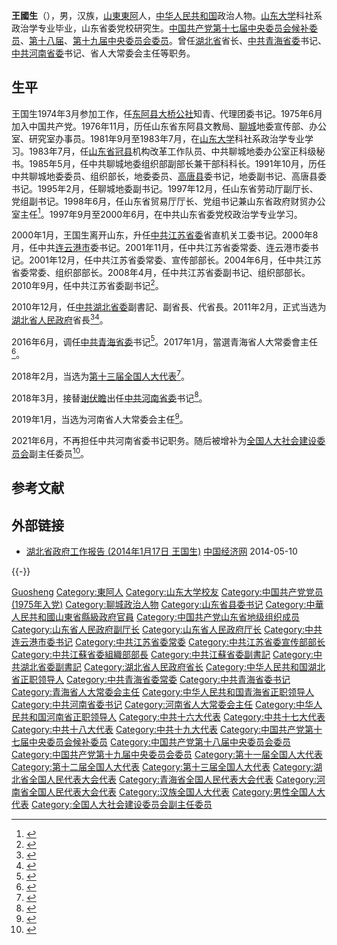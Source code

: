 {{Otheruses|other=名为王国生的其他人物|王国生}}
{{Infobox_officeholder
|name = 王國生
|image name = Wang Guosheng Henan.jpg
|width = 200px
|now = {{CPC}}[[中国共产党河南省委员会|河南省委員會]]書記
|deputy = [[陈润儿|陈润儿]]{{to}}[[尹弘|尹弘]]{{to}}[[王凱_(1962年)|王凱]]<br>（副书记兼省长）
|term_start = 2018年3月21日
|term_end = 2021年6月1日
|general_secretary = [[习近平|习近平]]
|predecessor = [[谢伏瞻|谢伏瞻]]
|successor = [[楼阳生|楼阳生]]
|now1 = {{CPC}}[[中国共产党青海省委员会|青海省委員會]]書記
|deputy1 = [[郝鹏|郝鹏]]{{to}}[[王建军_(1958年)|王建军]]<br>（副书记兼省长）
|term_start1 = 2016年6月29日
|term_end1 = 2018年3月21日
|general_secretary1 = [[习近平|习近平]]
|predecessor1 = [[骆惠宁|骆惠宁]]
|successor1 = [[王建军_(1958年)|王建军]]
|now2 = [[湖北省人民政府|湖北省人民政府]][[湖北行政长官列表|省長]]
|secretary2 = [[李鸿忠|李鸿忠]]
|term_start2= 2011年2月26日
|term_end2 = 2016年7月28日
|predecessor2 = [[李鸿忠|李鸿忠]]
|successor2 = [[王晓东_(1960年)|王晓东]]
|sex = 
|different name = 
|party = {{CPC}}
|Native place = [[山东省|山東]][[东阿县|東阿]]
|date of birth = {{Birth year and age|1956|5}}
|place of birth = 
|date of death = 
|place of death = 
|spouse = 
|relatives = 
|educate = 
*山東大學科社系政治學
*山東省委黨校研究生
|past = 
}}

'''王國生'''（{{bd|1956年|5月|catIdx=W王}}），男，汉族，[[山东省|山東]][[东阿县|東阿]]人，[[中华人民共和国|中华人民共和国]]政治人物。[[山东大学|山东大学]]科社系政治学专业毕业，山东省委党校研究生。[[中国共产党第十七届中央委员会候补委员列表|中国共产党第十七届中央委员会候补委员]]、[[中国共产党第十八届中央委员会委员列表|第十八届]]、[[中国共产党第十九届中央委员会委员列表|第十九届中央委员会委员]]。曾任[[湖北省人民政府|湖北省]]省长、[[中国共产党青海省委员会|中共青海省委]]书记、[[中国共产党河南省委员会|中共河南省委]]书记、省人大常委会主任等职务。

== 生平 ==
王国生1974年3月参加工作，任[[东阿县|东阿县]][[大桥镇_(东阿县)|大桥公社]]知青、代理团委书记。1975年6月加入中国共产党。1976年11月，历任山东省东阿县文教局、[[聊城专区|聊城]]地委宣传部、办公室、研究室办事员。1981年9月至1983年7月，在[[山东大学|山东大学]]科社系政治学专业学习。1983年7月，任[[山东省|山东省]][[冠县|冠县]]机构改革工作队员、中共聊城地委办公室正科级秘书。1985年5月，任中共聊城地委组织部副部长兼干部科科长。1991年10月，历任中共聊城地委委员、组织部长，地委委员、[[高唐县|高唐县]]委书记，地委副书记、高唐县委书记。1995年2月，任聊城地委副书记。1997年12月，任山东省劳动厅副厅长、党组副书记。1998年6月，任山东省贸易厅厅长、党组书记兼山东省政府财贸办公室主任<ref>{{cite web|url=http://www.gov.cn/gjjg/2010-12/17/content_1767744.htm|title=王国生|accessdate=2011-10-09|date=2010-12-17|publisher=中国政府网|archive-date=2011-09-06|archive-url=https://web.archive.org/web/20110906145500/http://www.gov.cn/gjjg/2010-12/17/content_1767744.htm|dead-url=no}}</ref>。1997年9月至2000年6月，在中共山东省委党校政治学专业学习。

2000年1月，王国生离开山东，升任[[中国共产党江苏省委员会|中共江苏省委]]省直机关工委书记。2000年8月，任中共[[连云港市|连云港市]]委书记。2001年11月，任中共江苏省委常委、连云港市委书记。2001年12月，任中共江苏省委常委、宣传部部长。2004年6月，任中共江苏省委常委、组织部部长。2008年4月，任中共江苏省委副书记、组织部部长。2010年9月，任中共江苏省委副书记<ref>{{cite web|url=http://china.caixin.com/2016-06-29/100960267.html|title=湖北省长王国生任青海书记 骆惠宁另有任用|accessdate=2016-07-28|date=2016-06-29|publisher=财新网|archive-date=2016-07-01|archive-url=https://web.archive.org/web/20160701205842/http://china.caixin.com/2016-06-29/100960267.html|dead-url=no}}</ref>。

2010年12月，任[[中国共产党湖北省委员会|中共湖北省委]]副書記、副省長、代省長。2011年2月，正式当选为[[湖北省人民政府|湖北省人民政府]]省長<ref>{{cite web|url=http://news.xinhuanet.com/ziliao/2010-12/16/content_14246260.htm|title=王國生簡歷|accessdate=2011-09-10|date=2010-12-16|publisher=新華網|archive-date=2013-02-09|archive-url=https://web.archive.org/web/20130209145928/http://news.xinhuanet.com/ziliao/2010-12/16/content_14246260.htm|dead-url=no}}</ref><ref>{{cite web|url=http://www.ce.cn/xwzx/gnsz/gdxw/201206/13/t20120613_23405976.shtml|title=李鸿忠当选湖北省委书记 王国生、张昌尔为副书记|accessdate=2014-06-09|date=2012-06-13|publisher=中国经济网|archive-url=https://web.archive.org/web/20160304193815/http://www.ce.cn/xwzx/gnsz/gdxw/201206/13/t20120613_23405976.shtml|archive-date=2016-03-04|dead-url=yes}}</ref>。

2016年6月，调任[[中国共产党青海省委员会|中共青海省委]]书记<ref>{{cite news|url=http://hb.sina.com.cn/news/j/2016-06-29/detail-ifxtmweh2785573.shtml|title=湖北省长王国生任青海省委书记 骆惠宁将另有任用|date=2016-06-29|publisher=新华网|accessdate=2016-06-29|archive-date=2016-07-04|archive-url=https://web.archive.org/web/20160704154519/http://hb.sina.com.cn/news/j/2016-06-29/detail-ifxtmweh2785573.shtml|dead-url=no}}</ref>。2017年1月，當選青海省人大常委會主任<ref>{{cite news|url=https://www.thepaper.cn/newsDetail_forward_1605140|title=王国生当选青海省人大常委会主任，王建军当选青海省省长|date=2017-01-20|work=澎湃新闻|accessdate=2017-02-05|archive-date=2017-02-07|archive-url=https://web.archive.org/web/20170207032736/http://www.thepaper.cn/newsDetail_forward_1605140|dead-url=no}}</ref>。

2018年2月，当选为[[第十三届全国人大代表|第十三届全国人大代表]]<ref>{{Cite web|title=（受权发布）中华人民共和国第十三届全国人民代表大会代表名单-中新网|url=http://www.chinanews.com/gn/2018/02-25/8453959.shtml|accessdate=2021-02-13|work=中新网|archive-date=2018-02-27|archive-url=https://web.archive.org/web/20180227031724/http://www.chinanews.com/gn/2018/02-25/8453959.shtml|dead-url=no}}</ref>。

2018年3月，接替[[谢伏瞻|谢伏瞻]]出任[[中国共产党河南省委员会|中共河南省委]]书记<ref>{{cite news|url=http://news.sina.com.cn/o/2018-03-21/doc-ifysnixc2408330.shtml|title=王国生任河南省委书记 王建军任青海省委书记|date=2018-03-21|publisher=新华网|accessdate=2018-03-21|archive-date=2018-03-21|archive-url=https://web.archive.org/web/20180321192923/http://news.sina.com.cn/o/2018-03-21/doc-ifysnixc2408330.shtml|dead-url=no}}</ref>。

2019年1月，当选为河南省人大常委会主任<ref>{{cite news|url=http://district.ce.cn/newarea/sddy/201901/21/t20190121_31308819.shtml|title=王国生当选河南省人大常委会主任 赵素萍、马懿当选副主任|date=2019-01-21|publisher=中国经济网|accessdate=2020-07-02|archive-date=2020-07-02|archive-url=https://web.archive.org/web/20200702162344/http://district.ce.cn/newarea/sddy/201901/21/t20190121_31308819.shtml|dead-url=no}}</ref>。

2021年6月，不再担任中共河南省委书记职务。随后被增补为[[全国人大社会建设委员会|全国人大社会建设委员会]]副主任委员<ref>{{Cite web|title=河南省委原书记王国生任全国人大社会建设委员会副主任委员(简历)_中国经济网——国家经济门户|url=http://district.ce.cn/newarea/sddy/202106/10/t20210610_36634467.shtml|access-date=2021-06-10|work=district.ce.cn|archive-date=2021-12-06|archive-url=https://web.archive.org/web/20211206212547/http://district.ce.cn/newarea/sddy/202106/10/t20210610_36634467.shtml|dead-url=no}}</ref>。

== 参考文献 ==
{{Reflist|30em}}

== 外部链接 ==
{{Wikiquote|王国生}}
* [http://district.ce.cn/zt/zlk/bg/201401/27/t20140127_2217010.shtml 湖北省政府工作报告 (2014年1月17日 王国生)] {{Wayback|url=http://district.ce.cn/zt/zlk/bg/201401/27/t20140127_2217010.shtml |date=20140512225133 }} [[中国经济网|中国经济网]] 2014-05-10

{{-}}
{{start box}}
{{s-ppo|cpc}}
{{s-before|[[谢伏瞻|谢伏瞻]]}}
{{s-title|[[中国共产党河南省委员会|中国共产党河南省委员会]]书记|2018年3月－2021年5月}}
{{s-after|[[楼阳生|楼阳生]]}}
{{s-before|[[骆惠宁|骆惠宁]]}}
{{s-title|[[中国共产党青海省委员会|中国共产党青海省委员会]]书记|2016年6月－2018年3月}}
{{s-after|[[王建军_(1958年)|王建军]]}}
{{s-before|[[张连珍|张连珍]]}}
{{s-title|[[中国共产党江苏省委员会|中国共产党江苏省委员会]]专职副书记|2008年4月－2010年12月}}
{{s-after|[[朱善璐|朱善璐]]}}
{{s-before|[[徐国健|徐国健]]}}
{{s-title|[[中国共产党江苏省委员会|中国共产党江苏省委员会]]组织部部长|2004年6月－2010年9月}}
{{s-after|[[石泰峰|石泰峰]]}}
{{s-before|[[任彦申|任彦申]]}}
{{s-title|[[中国共产党江苏省委员会|中国共产党江苏省委员会]]宣传部部长|2001年12月－2004年6月}}
{{s-after|[[孙志军|孙志军]]}}
{{s-before|[[郁家树|郁家树]]}}
{{s-title|[[中国共产党连云港市委员会|中国共产党连云港市委员会]]书记|2000年8月－2001年12月}}
{{s-after|[[陈震宁|陈震宁]]}}
{{s-par|prc-lpc}}
{{s-before|[[谢伏瞻|谢伏瞻]]}}
{{s-title|[[河南省人民代表大会常务委员会|河南省人民代表大会常务委员会]]主任|2019年1月－2021年6月}}
{{s-after|[[楼阳生|楼阳生]]}}
{{s-before|[[骆惠宁|骆惠宁]]}}
{{s-title|[[青海省人民代表大会常务委员会|青海省人民代表大会常务委员会]]主任|2017年1月－2018年3月}}
{{s-after|[[王建军_(1958年)|王建军]]}}
{{s-gov|prc}}
{{s-before|[[李鸿忠|李鸿忠]]}}
{{s-title|[[湖北省人民政府|湖北省人民政府]][[湖北行政长官列表|省長]]|2010年12月－2016年7月}}
{{s-after|[[王晓东_(1960年)|王晓东]]}}
{{end box}}

{{河南省领导人}}
{{中华人民共和国河南省正职领导人|nocat}}
{{中华人民共和国青海省正职领导人|nocat}}
{{中华人民共和国湖北省正职领导人|nocat}}
{{湖北行政長官|PRC}}

{{Authority control}}

{{DEFAULTSORT:Wang, Guosheng}}
[[Category:王姓|Guosheng]]
[[Category:東阿人|Category:東阿人]]
[[Category:山东大学校友|Category:山东大学校友]]
[[Category:中国共产党党员_(1975年入党)|Category:中国共产党党员 (1975年入党)]]
[[Category:聊城政治人物|Category:聊城政治人物]]
[[Category:山东省县委书记|Category:山东省县委书记]]
[[Category:中華人民共和國山東省縣級政府官員|Category:中華人民共和國山東省縣級政府官員]]
[[Category:中国共产党山东省地级组织成员|Category:中国共产党山东省地级组织成员]]
[[Category:山东省人民政府副厅长|Category:山东省人民政府副厅长]]
[[Category:山东省人民政府厅长|Category:山东省人民政府厅长]]
[[Category:中共连云港市委书记|Category:中共连云港市委书记]]
[[Category:中共江苏省委常委|Category:中共江苏省委常委]]
[[Category:中共江苏省委宣传部部长|Category:中共江苏省委宣传部部长]]
[[Category:中共江蘇省委組織部部長|Category:中共江蘇省委組織部部長]]
[[Category:中共江蘇省委副書記|Category:中共江蘇省委副書記]]
[[Category:中共湖北省委副書記|Category:中共湖北省委副書記]]
[[Category:湖北省人民政府省长|Category:湖北省人民政府省长]]
[[Category:中华人民共和国湖北省正职领导人|Category:中华人民共和国湖北省正职领导人]]
[[Category:中共青海省委常委|Category:中共青海省委常委]]
[[Category:中共青海省委书记|Category:中共青海省委书记]]
[[Category:青海省人大常委会主任|Category:青海省人大常委会主任]]
[[Category:中华人民共和国青海省正职领导人|Category:中华人民共和国青海省正职领导人]]
[[Category:中共河南省委书记|Category:中共河南省委书记]]
[[Category:河南省人大常委会主任|Category:河南省人大常委会主任]]
[[Category:中华人民共和国河南省正职领导人|Category:中华人民共和国河南省正职领导人]]
[[Category:中共十六大代表|Category:中共十六大代表]]
[[Category:中共十七大代表|Category:中共十七大代表]]
[[Category:中共十八大代表|Category:中共十八大代表]]
[[Category:中共十九大代表|Category:中共十九大代表]]
[[Category:中国共产党第十七届中央委员会候补委员|Category:中国共产党第十七届中央委员会候补委员]]
[[Category:中国共产党第十八届中央委员会委员|Category:中国共产党第十八届中央委员会委员]]
[[Category:中国共产党第十九届中央委员会委员|Category:中国共产党第十九届中央委员会委员]]
[[Category:第十一届全国人大代表|Category:第十一届全国人大代表]]
[[Category:第十二届全国人大代表|Category:第十二届全国人大代表]]
[[Category:第十三届全国人大代表|Category:第十三届全国人大代表]]
[[Category:湖北省全国人民代表大会代表|Category:湖北省全国人民代表大会代表]]
[[Category:青海省全国人民代表大会代表|Category:青海省全国人民代表大会代表]]
[[Category:河南省全国人民代表大会代表|Category:河南省全国人民代表大会代表]]
[[Category:汉族全国人大代表|Category:汉族全国人大代表]]
[[Category:男性全国人大代表|Category:男性全国人大代表]]
[[Category:全国人大社会建设委员会副主任委员|Category:全国人大社会建设委员会副主任委员]]